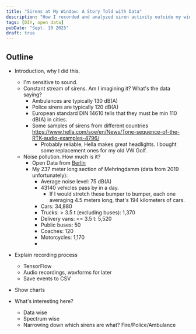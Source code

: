 ```yaml
---
title: "Sirens at My Window: A Story Told with Data"
description: "How I recorded and analyzed siren activity outside my window on a busy street in Berlin."
tags: [DIY, open data]
pubDate: "Sept. 10 2025"
draft: true
---
```



## Outline

- Introduction, why I did this.
  - I'm sensitive to sound.
  - Constant stream of sirens. Am I imagining it? What's the data saying?
    - Ambulances are typically 130 dB(A)
    - Police sirens are typically 120 dB(A)
    - European standard DIN 14610 tells that they must be min 110 dB(A) in cities.
    - Some samples of sirens from different countries https://www.hella.com/soe/en/News/Tone-sequence-of-the-RTK-audio-examples-4796/
      - Probably reliable, Hella makes great headlights. I bought some replacement ones for my old VW Golf.
  - Noise pollution. How much is it?
    - Open Data from [Berlin](https://gdi.berlin.de/viewer/main/?MAPS={%22center%22:%5B390022.4138428097,5820501.803771703%5D,%22zoom%22:5}&LAYERS=%5B{%22id%22:%22hintergrund_default_grau%22,%22visibility%22:true,%22transparency%22:0},{%22id%22:%22ua_stratlaerm_2022:bb_strasse_gesamt_den2022%22,%22visibility%22:true,%22transparency%22:0},{%22id%22:%22ua_stratlaerm_2022:da_autobahn2022%22,%22visibility%22:true,%22transparency%22:0},{%22id%22:%22ua_stratlaerm_2022:db_bundesstrasse2022%22,%22visibility%22:true,%22transparency%22:0},{%22id%22:%22ua_stratlaerm_2022:dc_sonstigestr2022%22,%22visibility%22:true,%22transparency%22:0},{%22id%22:%22ua_stratlaerm_2022:df_laermschutzeinrichtung2022%22,%22visibility%22:true,%22transparency%22:0}%5D) 
    - My 237 meter long section of Mehringdamm (data from 2019 unfortunately):
      - Average noise level: 75 dB(A)
      - 43140 vehicles pass by in a day.
        - If I would stretch these bumper to bumper, each one averaging 4.5 meters long, that's 194 kilometers of cars.
      - Cars: 34,880
      - Trucks: > 3.5 t (excluding buses): 1,370
      - Delivery vans: \<= 3.5 t: 5,520
      - Public buses: 50
      - Coaches: 120
      - Motorcycles: 1,170
      - 

- Explain recording process
  - TensorFlow
  - Audio recordings, wavforms for later
  - Save events to CSV
- Show charts
- What's interesting here?
  - Data wise
  - Spectrum wise
  - Narrowing down which sirens are what? Fire/Police/Ambulance

<Chart />

<Audio path={siren1} title="Police siren sample" dataPointId={287} />

<Image src={spectrogram1} alt="Spectrogram of police siren sample, showing the harmonics of the siren" />

<Audio path={siren2} title="Ambulance siren sample" dataPointId={287} />

<Image src={spectrogram2} alt="Spectrogram of ambulance siren sample, showing the harmonics of the siren" />